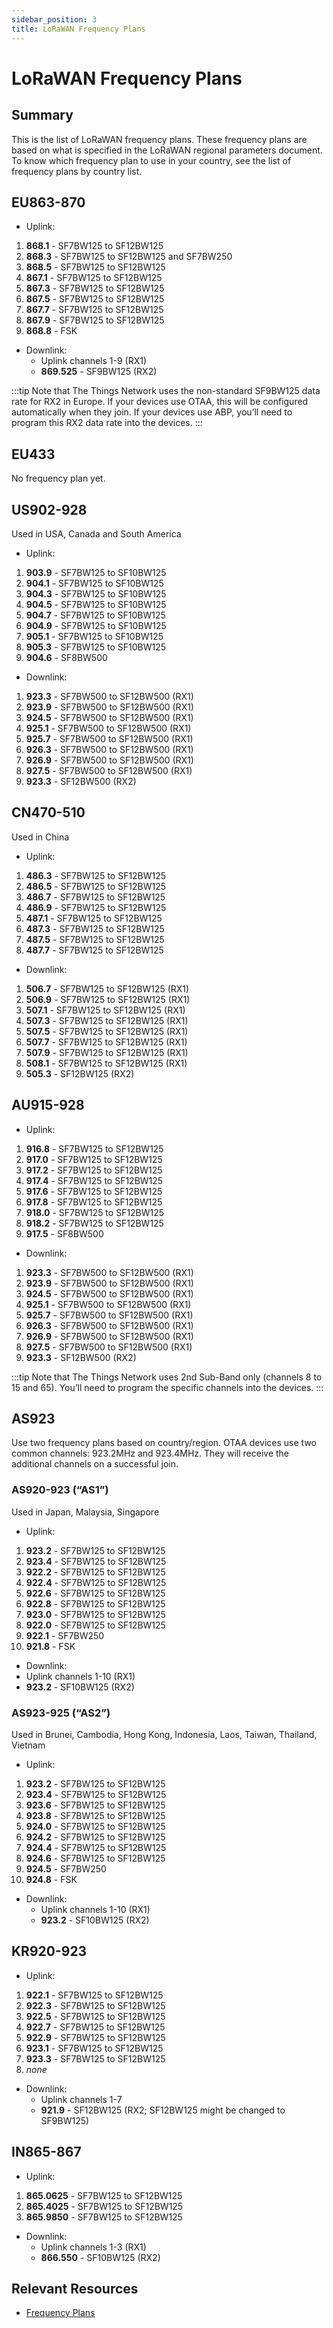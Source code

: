 ```yaml
---
sidebar_position: 3
title: LoRaWAN Frequency Plans
---
```




# LoRaWAN Frequency Plans

## Summary

This is the list of LoRaWAN frequency plans. These frequency plans are based on what is specified in the LoRaWAN regional parameters document. To know which frequency plan to use in your country, see the list of frequency plans by country list.

## EU863-870

- Uplink:

1. **868.1** - SF7BW125 to SF12BW125
2. **868.3** - SF7BW125 to SF12BW125 and SF7BW250
3. **868.5** - SF7BW125 to SF12BW125
4. **867.1** - SF7BW125 to SF12BW125
5. **867.3** - SF7BW125 to SF12BW125
6. **867.5** - SF7BW125 to SF12BW125
7. **867.7** - SF7BW125 to SF12BW125
8. **867.9** - SF7BW125 to SF12BW125
9. **868.8** - FSK

- Downlink:
  - Uplink channels 1-9 (RX1)
  - **869.525** - SF9BW125 (RX2)

:::tip
Note that The Things Network uses the non-standard SF9BW125 data rate for RX2 in Europe. If your devices use OTAA, this will be configured automatically when they join. If your devices use ABP, you’ll need to program this RX2 data rate into the devices.
:::

## EU433

No frequency plan yet.

## US902-928

Used in USA, Canada and South America

- Uplink:

1. **903.9** - SF7BW125 to SF10BW125
2. **904.1** - SF7BW125 to SF10BW125
3. **904.3** - SF7BW125 to SF10BW125
4. **904.5** - SF7BW125 to SF10BW125
5. **904.7** - SF7BW125 to SF10BW125
6. **904.9** - SF7BW125 to SF10BW125
7. **905.1** - SF7BW125 to SF10BW125
8. **905.3** - SF7BW125 to SF10BW125
9. **904.6** - SF8BW500

- Downlink:

1. **923.3** - SF7BW500 to SF12BW500 (RX1)
2. **923.9** - SF7BW500 to SF12BW500 (RX1)
3. **924.5** - SF7BW500 to SF12BW500 (RX1)
4. **925.1** - SF7BW500 to SF12BW500 (RX1)
5. **925.7** - SF7BW500 to SF12BW500 (RX1)
6. **926.3** - SF7BW500 to SF12BW500 (RX1)
7. **926.9** - SF7BW500 to SF12BW500 (RX1)
8. **927.5** - SF7BW500 to SF12BW500 (RX1)
9. **923.3** - SF12BW500 (RX2)

## CN470-510

Used in China

- Uplink:

1. **486.3** - SF7BW125 to SF12BW125
2. **486.5** - SF7BW125 to SF12BW125
3. **486.7** - SF7BW125 to SF12BW125
4. **486.9** - SF7BW125 to SF12BW125
5. **487.1** - SF7BW125 to SF12BW125
6. **487.3** - SF7BW125 to SF12BW125
7. **487.5** - SF7BW125 to SF12BW125
8. **487.7** - SF7BW125 to SF12BW125

- Downlink:

1. **506.7** - SF7BW125 to SF12BW125 (RX1)
2. **506.9** - SF7BW125 to SF12BW125 (RX1)
3. **507.1** - SF7BW125 to SF12BW125 (RX1)
4. **507.3** - SF7BW125 to SF12BW125 (RX1)
5. **507.5** - SF7BW125 to SF12BW125 (RX1)
6. **507.7** - SF7BW125 to SF12BW125 (RX1)
7. **507.9** - SF7BW125 to SF12BW125 (RX1)
8. **508.1** - SF7BW125 to SF12BW125 (RX1)
9. **505.3** - SF12BW125 (RX2)

## AU915-928

- Uplink:

1. **916.8** - SF7BW125 to SF12BW125
2. **917.0** - SF7BW125 to SF12BW125
3. **917.2** - SF7BW125 to SF12BW125
4. **917.4** - SF7BW125 to SF12BW125
5. **917.6** - SF7BW125 to SF12BW125
6. **917.8** - SF7BW125 to SF12BW125
7. **918.0** - SF7BW125 to SF12BW125
8. **918.2** - SF7BW125 to SF12BW125
9. **917.5** - SF8BW500

- Downlink:

1. **923.3** - SF7BW500 to SF12BW500 (RX1)
2. **923.9** - SF7BW500 to SF12BW500 (RX1)
3. **924.5** - SF7BW500 to SF12BW500 (RX1)
4. **925.1** - SF7BW500 to SF12BW500 (RX1)
5. **925.7** - SF7BW500 to SF12BW500 (RX1)
6. **926.3** - SF7BW500 to SF12BW500 (RX1)
7. **926.9** - SF7BW500 to SF12BW500 (RX1)
8. **927.5** - SF7BW500 to SF12BW500 (RX1)
9. **923.3** - SF12BW500 (RX2)

:::tip
Note that The Things Network uses 2nd Sub-Band only (channels 8 to 15 and 65). You’ll need to program the specific channels into the devices.
:::

## AS923

Use two frequency plans based on country/region. OTAA devices use two common channels: 923.2MHz and 923.4MHz. They will receive the additional channels on a successful join.

### AS920-923 (“AS1”)

Used in Japan, Malaysia, Singapore

- Uplink:

1. **923.2** - SF7BW125 to SF12BW125
2. **923.4** - SF7BW125 to SF12BW125
3. **922.2** - SF7BW125 to SF12BW125
4. **922.4** - SF7BW125 to SF12BW125
5. **922.6** - SF7BW125 to SF12BW125
6. **922.8** - SF7BW125 to SF12BW125
7. **923.0** - SF7BW125 to SF12BW125
8. **922.0** - SF7BW125 to SF12BW125
9. **922.1** - SF7BW250
10. **921.8** - FSK

-  Downlink:
  - Uplink channels 1-10 (RX1)
  - **923.2** - SF10BW125 (RX2)

### AS923-925 (“AS2”)

Used in Brunei, Cambodia, Hong Kong, Indonesia, Laos, Taiwan, Thailand, Vietnam

- Uplink:

1. **923.2** - SF7BW125 to SF12BW125
2. **923.4** - SF7BW125 to SF12BW125
3. **923.6** - SF7BW125 to SF12BW125
4. **923.8** - SF7BW125 to SF12BW125
5. **924.0** - SF7BW125 to SF12BW125
6. **924.2** - SF7BW125 to SF12BW125
7. **924.4** - SF7BW125 to SF12BW125
8. **924.6** - SF7BW125 to SF12BW125
9. **924.5** - SF7BW250
10. **924.8** - FSK

- Downlink:
  - Uplink channels 1-10 (RX1)
  - **923.2** - SF10BW125 (RX2)

## KR920-923

- Uplink:

1. **922.1** - SF7BW125 to SF12BW125
2. **922.3** - SF7BW125 to SF12BW125
3. **922.5** - SF7BW125 to SF12BW125
4. **922.7** - SF7BW125 to SF12BW125
5. **922.9** - SF7BW125 to SF12BW125
6. **923.1** - SF7BW125 to SF12BW125
7. **923.3** - SF7BW125 to SF12BW125
8. *none*

- Downlink:
  - Uplink channels 1-7
  - **921.9** - SF12BW125 (RX2; SF12BW125 might be changed to SF9BW125)

## IN865-867

- Uplink:

1. **865.0625** - SF7BW125 to SF12BW125
2. **865.4025** - SF7BW125 to SF12BW125
3. **865.9850** - SF7BW125 to SF12BW125

- Downlink:
  - Uplink channels 1-3 (RX1)
  - **866.550** - SF10BW125 (RX2)

## Relevant Resources

- [Frequency Plans](https://www.thethingsnetwork.org/docs/lorawan/frequency-plans.html)